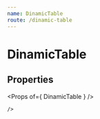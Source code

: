 ```yaml
---
name: DinamicTable
route: /dinamic-table
---
```



# DinamicTable

## Properties
<Props of={ DinamicTable } />


<Playground>
    <DinamicTable
        isEditable
        addItemTitle='Adicionar contador'
        columns={[
            {   
                title: 'Leitura', 
                field: 'readAt', 
                initialEditValue: new Date(),
                type: 'datetime'
            },
            { title: 'Posição', field: 'position', type: 'numeric' },
            { title: 'Origem', field: 'origin', editable: 'never', initialEditValue: 'Manual' }
        ]}
        data={[
            { 
                readAt: new Date('07/01/2019 17:21'), 
                position: 7000, 
                origin: 'Manual'
            },
            {
                readAt: new Date('06/15/2019 16:01'), 
                position: 6740, 
                origin: 'Manual'
            },
            {
                readAt: new Date('06/01/2019 19:22'),
                position: 6450, 
                origin: 'O.S. 018774 Preventiva'
            },
            {
                readAt: new Date('05/15/2019 14:07'),
                position: 5600, 
                origin: 'O.S. 018774 Preventiva'
            }
        ]}
        options={{ 
            search: false,
            draggable: false,
            sorting: false,
            showTitle: false,
            addRowPosition: 'first',
            actionsColumnIndex: 4,
            toolbarButtonAlignment: 'left',
            padding: 'dense',
            headerStyle: {
                borderBottom: '2px #CED4DE solid',
                borderCollapse: 'none'
            }
        }}
     
    />
</Playground>
